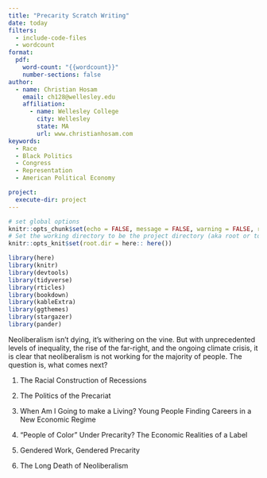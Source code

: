 ```yaml
---
title: "Precarity Scratch Writing"
date: today 
filters: 
  - include-code-files
  - wordcount
format:
  pdf: 
    word-count: "{{wordcount}}"
    number-sections: false
author:
  - name: Christian Hosam
    email: ch128@wellesley.edu
    affiliation: 
      - name: Wellesley College
        city: Wellesley
        state: MA
        url: www.christianhosam.com
keywords:
  - Race
  - Black Politics
  - Congress
  - Representation
  - American Political Economy

project: 
  execute-dir: project
---
```


```r
# set global options
knitr::opts_chunk$set(echo = FALSE, message = FALSE, warning = FALSE, results = FALSE)
# Set the working directory to be the project directory (aka root or top-level directory)
knitr::opts_knit$set(root.dir = here:: here())
```

```r
library(here)
library(knitr)
library(devtools)
library(tidyverse)
library(rticles)
library(bookdown)
library(kableExtra)
library(ggthemes)
library(stargazer)
library(pander)
```

Neoliberalism isn't dying, it's withering on the vine. But with unprecedented levels of inequality, the rise of the far-right, and the ongoing climate crisis, it is clear that neoliberalism is not working for the majority of people. The question is, what comes next?

1.  The Racial Construction of Recessions

2.  The Politics of the Precariat

3.  When Am I Going to make a Living? Young People Finding Careers in a New Economic Regime

4.  "People of Color" Under Precarity? The Economic Realities of a Label

5.  Gendered Work, Gendered Precarity

6.  The Long Death of Neoliberalism
